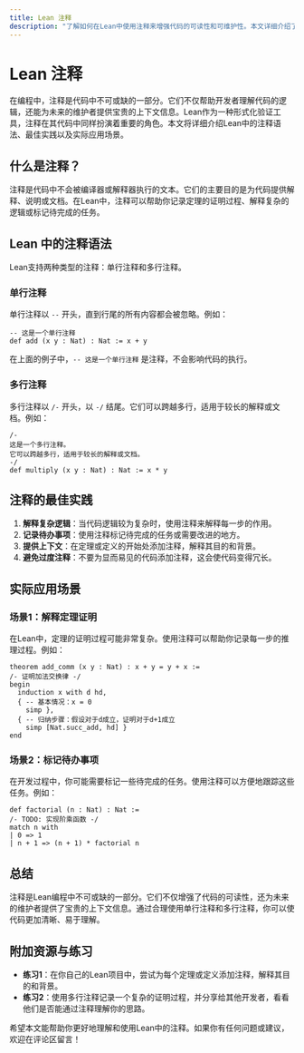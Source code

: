 ```yaml
---
title: Lean 注释
description: "了解如何在Lean中使用注释来增强代码的可读性和可维护性。本文详细介绍了Lean中的注释语法、最佳实践以及实际应用场景。"
---
```


# Lean 注释

在编程中，注释是代码中不可或缺的一部分。它们不仅帮助开发者理解代码的逻辑，还能为未来的维护者提供宝贵的上下文信息。Lean作为一种形式化验证工具，注释在其代码中同样扮演着重要的角色。本文将详细介绍Lean中的注释语法、最佳实践以及实际应用场景。

## 什么是注释？

注释是代码中不会被编译器或解释器执行的文本。它们的主要目的是为代码提供解释、说明或文档。在Lean中，注释可以帮助你记录定理的证明过程、解释复杂的逻辑或标记待完成的任务。

## Lean 中的注释语法

Lean支持两种类型的注释：单行注释和多行注释。

### 单行注释

单行注释以 `--` 开头，直到行尾的所有内容都会被忽略。例如：

```lean
-- 这是一个单行注释
def add (x y : Nat) : Nat := x + y
```

在上面的例子中，`-- 这是一个单行注释` 是注释，不会影响代码的执行。

### 多行注释

多行注释以 `/-` 开头，以 `-/` 结尾。它们可以跨越多行，适用于较长的解释或文档。例如：

```lean
/-
这是一个多行注释。
它可以跨越多行，适用于较长的解释或文档。
-/
def multiply (x y : Nat) : Nat := x * y
```

## 注释的最佳实践

1. **解释复杂逻辑**：当代码逻辑较为复杂时，使用注释来解释每一步的作用。
2. **记录待办事项**：使用注释标记待完成的任务或需要改进的地方。
3. **提供上下文**：在定理或定义的开始处添加注释，解释其目的和背景。
4. **避免过度注释**：不要为显而易见的代码添加注释，这会使代码变得冗长。

## 实际应用场景

### 场景1：解释定理证明

在Lean中，定理的证明过程可能非常复杂。使用注释可以帮助你记录每一步的推理过程。例如：

```lean
theorem add_comm (x y : Nat) : x + y = y + x :=
/- 证明加法交换律 -/
begin
  induction x with d hd,
  { -- 基本情况：x = 0
    simp },
  { -- 归纳步骤：假设对于d成立，证明对于d+1成立
    simp [Nat.succ_add, hd] }
end
```

### 场景2：标记待办事项

在开发过程中，你可能需要标记一些待完成的任务。使用注释可以方便地跟踪这些任务。例如：

```lean
def factorial (n : Nat) : Nat :=
/- TODO: 实现阶乘函数 -/
match n with
| 0 => 1
| n + 1 => (n + 1) * factorial n
```

## 总结

注释是Lean编程中不可或缺的一部分。它们不仅增强了代码的可读性，还为未来的维护者提供了宝贵的上下文信息。通过合理使用单行注释和多行注释，你可以使代码更加清晰、易于理解。

## 附加资源与练习

- **练习1**：在你自己的Lean项目中，尝试为每个定理或定义添加注释，解释其目的和背景。
- **练习2**：使用多行注释记录一个复杂的证明过程，并分享给其他开发者，看看他们是否能通过注释理解你的思路。

希望本文能帮助你更好地理解和使用Lean中的注释。如果你有任何问题或建议，欢迎在评论区留言！